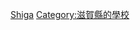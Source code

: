 {{日本行政區劃分類導航|的大學}}
{{Commonscat|Universities and colleges in Shiga prefecture}}

[[Category:日本各都道府縣的大學|Shiga]]
[[Category:滋賀縣的學校|Category:滋賀縣的學校]]
